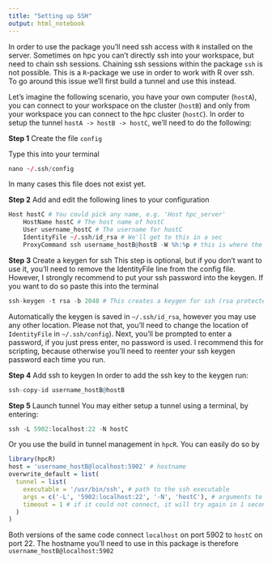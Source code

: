 ```yaml
---
title: "Setting up SSH"
output: html_notebook
---
```


In order to use the package you'll need ssh access with `R` installed on the server. Sometimes on hpc you can't directly ssh into your workspace, but need to chain ssh sessions. Chaining ssh sessions within the package `ssh` is not possible. This is a `R`-package we use in order to work with R over ssh. To go around this issue we'll first build a tunnel and use this instead.

Let's imagine the following scenario, you have your own computer (`hostA`), you can connect to your workspace on the cluster (`hostB`) and only from your workspace you can connect to the hpc cluster (`hostC`). In order to setup the tunnel `hostA -> hostB -> hostC`, we'll need to do the following:

**Step 1** Create the file `config`

Type this into your terminal
```r
nano ~/.ssh/config
```

In many cases this file does not exist yet. 

**Step 2** Add and edit the following lines to your configuration

```r
Host hostC # You could pick any name, e.g. 'Host hpc_server'
    HostName hostC # The host name of hostC
    User username_hostC # The username for hostC
    IdentityFile ~/.ssh/id_rsa # We'll get to this in a sec
    ProxyCommand ssh username_hostB@hostB -W %h:%p # this is where the magic happens ;-) You first login to hostB and then into hostC
```

**Step 3** Create a keygen for ssh
This step is optional, but if you don't want to use it, you'll need to remove the IdentityFile line from the config file. However, I strongly recommend to put your ssh password into the keygen. If you want to do so paste this into the terminal

```r
ssh-keygen -t rsa -b 2048 # This creates a keygen for ssh (rsa protected)
```

Automatically the keygen is saved in `~/.ssh/id_rsa`, however you may use any other location. Please not that, you'll need to change the location of `IdentityFile` in `~/.ssh/config`). Next, you'll be prompted to enter a password, if you just press enter, no password is used. I recommend this for scripting, because otherwise you'll need to reenter your ssh keygen password each time you run.

**Step 4** Add ssh to keygen
In order to add the ssh key to the keygen run:

```r
ssh-copy-id username_hostB@hostB
```

**Step 5** Launch tunnel
You may either setup a tunnel using a terminal, by entering:

```r
ssh -L 5902:localhost:22 -N hostC
```

Or you use the build in tunnel management in `hpcR`. You can easily do so by

```r
library(hpcR)
host = 'username_hostB@localhost:5902' # hostname
overwrite_default = list(
  tunnel = list(
    executable = '/usr/bin/ssh', # path to the ssh executable
    args = c('-L', '5902:localhost:22', '-N', 'hostC'), # arguments to setup the tunnel
    timeout = 1 # if it could not connect, it will try again in 1 second
  )
)
```

Both versions of the same code connect `localhost` on port 5902 to `hostC` on port 22. The hostname you'll need to use in this package is therefore `username_hostB@localhost:5902`



